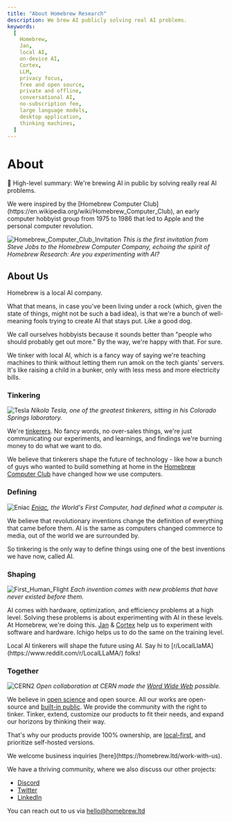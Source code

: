 ```yaml
---
title: "About Homebrew Research"
description: We brew AI publicly solving real AI problems.
keywords:
  [
    Homebrew,
    Jan,
    local AI, 
    on-device AI,
    Cortex,
    LLM,
    privacy focus,
    free and open source,
    private and offline,
    conversational AI,
    no-subscription fee,
    large language models,
    desktop application,
    thinking machines,
  ]
---
```



# About

🖖 High-level summary: We're brewing AI in public by solving really real AI problems.

<Callout type="info" emoji="ℹ️">
We were inspired by the [Homebrew Computer Club](https://en.wikipedia.org/wiki/Homebrew_Computer_Club), an early computer hobbyist group from 1975 to 1986 that led to Apple and the personal computer revolution.
</Callout>

![Homebrew_Computer_Club_Invitation](./_assets\Invitation_to_First_Homebrew_Computer_Club_meeting.jpg)
_This is the first invitation from Steve Jobs to the Homebrew Computer Company, echoing the spirit of Homebrew Research: Are you experimenting with AI?_

## About Us

<Callout emoji="👾">
Homebrew is a local AI company.
</Callout>

What that means, in case you've been living under a rock (which, given the state of things, might not be such a bad idea), is that we're a bunch of well-meaning fools trying to create AI that stays put. Like a good dog. 

We call ourselves hobbyists because it sounds better than "people who should probably get out more." By the way, we're happy with that. For sure. 

We tinker with local AI, which is a fancy way of saying we're teaching machines to think without letting them run amok on the tech giants' servers. It's like raising a child in a bunker, only with less mess and more electricity bills.

### Tinkering

![Tesla](./_assets/tesla_in_his_lab.webp)
_Nikola Tesla, one of the greatest tinkerers, sitting in his Colorado Springs laboratory._

We're [tinkerers](https://cleanlanguage.com/stochastic-tinkering/#:~:text=Tinkering%E2%80%9D%20means%20adjusting%20and%20experimenting,art%20itself%E2%80%9D.%5B1%5D).  No fancy words, no over-sales things, we're just communicating our experiments, and learnings, and findings we're burning money to do what we want to do.  

We believe that tinkerers shape the future of technology - like how a bunch of guys who wanted to build something at home in the [Homebrew Computer Club](https://researchwith.njit.edu/en/publications/imagining-the-personal-computer-conceptualizations-of-the-homebre) have changed how we use computers.

### Defining

![Eniac](./_assets/eniac_computer.jpg)
_[Eniac](https://www.computerhistory.org/revolution/birth-of-the-computer/4/78), the World's First Computer, had defined what a computer is._

We believe that revolutionary inventions change the definition of everything that came before them. AI is the same as computers changed commerce to media, out of the world we are surrounded by. 

So tinkering is the only way to define things using one of the best inventions we have now, called AI.

### Shaping

![First_Human_Flight](./_assets/First-human-flight.jpg)
_Each invention comes with new problems that have never existed before them._

AI comes with hardware, optimization, and efficiency problems at a high level. Solving these problems is about experimenting with AI in these levels. At Homebrew, we're doing this. [Jan](https://jan.ai/) & [Cortex](https://cortex.so/) help us to experiment with software and hardware. Ichigo helps us to do the same on the training level.

<Callout emoji="👾">
Local AI tinkerers will shape the future using AI. Say hi to [r/LocalLlaMA](https://www.reddit.com/r/LocalLLaMA/) folks!
</Callout>

### Together

![CERN2](./_assets/Screenshot-World-Wide-Web-project-small.jpg)
_Open collaboration at CERN made the [Word Wide Web](https://home.cern/science/computing/birth-web) possible._

We believe in [open science](https://www.cos.io/open-science) and open source. All our works are open-source and [built-in public](https://www.smallschool.is/build-in-public/what#:~:text=It%20means%20building%20a%20company,were%20making%20as%20trade%20secrets.). We provide the community with the right to tinker. Tinker, extend, customize our products to fit their needs, and expand our horizons by thinking their way.

That's why our products provide 100% ownership, are [local-first](https://www.inkandswitch.com/local-first/), and prioritize self-hosted versions.

<Callout>
We welcome business inquiries [here](https://homebrew.ltd/work-with-us).
</Callout>

We have a thriving community, where we also discuss our other projects:

- [Discord](https://discord.gg/AAGQNpJQtH)
- [Twitter](https://twitter.com/homebrewltd)
- [LinkedIn](https://www.linkedin.com/company/homebrewltd/)

You can reach out to us via hello@homebrew.ltd